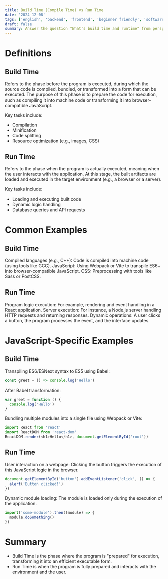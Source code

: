 ```yaml
---
title: Build Time (Compile Time) vs Run Time
date: '2024-12-08'
tags: ['english', 'backend', 'frontend', 'beginner friendly', 'software engineering']
draft: false
summary: Answer the question "What's build time and runtime" from perspectives of frontend quickly
---
```


# Definitions

## Build Time

Refers to the phase before the program is executed, during which the source code is compiled, bundled, or transformed into a form that can be executed. The purpose of this phase is to prepare the code for execution, such as compiling it into machine code or transforming it into browser-compatible JavaScript.

Key tasks include:

- Compilation
- Minification
- Code splitting
- Resource optimization (e.g., images, CSS)

## Run Time

Refers to the phase when the program is actually executed, meaning when the user interacts with the application. At this stage, the built artifacts are loaded and executed in the target environment (e.g., a browser or a server).

Key tasks include:

- Loading and executing built code
- Dynamic logic handling
- Database queries and API requests

# Common Examples

## Build Time

Compiled languages (e.g., C++): Code is compiled into machine code (using tools like GCC).
JavaScript: Using Webpack or Vite to transpile ES6+ into browser-compatible JavaScript.
CSS: Preprocessing with tools like Sass or PostCSS.

## Run Time

Program logic execution: For example, rendering and event handling in a React application.
Server execution: For instance, a Node.js server handling HTTP requests and returning responses.
Dynamic operations: A user clicks a button, the program processes the event, and the interface updates.

# JavaScript-Specific Examples

## Build Time

Transpiling ES6/ESNext syntax to ES5 using Babel:

```js
const greet = () => console.log('Hello')
```

After Babel transformation:

```js
var greet = function () {
  console.log('Hello')
}
```

Bundling multiple modules into a single file using Webpack or Vite:

```js
import React from 'react'
import ReactDOM from 'react-dom'
ReactDOM.render(<h1>Hello</h1>, document.getElementById('root'))
```

## Run Time

User interaction on a webpage:
Clicking the button triggers the execution of this JavaScript logic in the browser.

```js
document.getElementById('button').addEventListener('click', () => {
  alert('Button clicked!')
})
```

Dynamic module loading:
The module is loaded only during the execution of the application.

```js
import('some-module').then((module) => {
  module.doSomething()
})
```

# Summary

- Build Time is the phase where the program is "prepared" for execution, transforming it into an efficient executable form.
- Run Time is when the program is fully prepared and interacts with the environment and the user.

